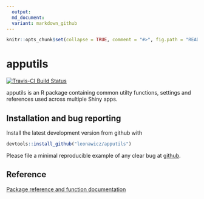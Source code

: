 ```yaml
---
  output:
  md_document:
  variant: markdown_github
---
```


<!-- README.md is generated from README.Rmd. Please edit that file -->

  ```r
knitr::opts_chunk$set(collapse = TRUE, comment = "#>", fig.path = "README-")
```

# apputils

[![Travis-CI Build Status](https://travis-ci.org/leonawicz/apputils.svg?branch=master)](https://travis-ci.org/leonawicz/rapputils)
<!-- [![Coverage Status](https://img.shields.io/codecov/c/github/leonawicz/apputils/master.svg)](https://codecov.io/github/leonawicz/apputils?branch=master) -->

apputils is an R package containing common utilty functions, settings and references used across multiple Shiny apps.

## Installation and bug reporting

Install the latest development version from github with

```r
devtools::install_github("leonawicz/apputils")
```

Please file a minimal reproducible example of any clear bug at [github](https://github.com/leonawicz/apputils/issues).

## Reference

[Package reference and function documentation](https://leonawicz.github.io/apputils/)
